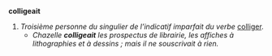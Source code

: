 == {{langue|fr}} ==
=== {{S|verbe|fr|flexion}} ===
{{fr-verbe-flexion|colliger|ind.i.3s=oui}}
'''colligeait''' {{pron|kɔ.li.ʒɛ|fr}}
# ''Troisième personne du singulier de l’indicatif imparfait du verbe'' [[colliger]].
#* ''Chazelle '''colligeait''' les prospectus de librairie, les affiches à lithographies et à dessins ; mais il ne souscrivait à rien.'' {{source|Honoré de Balzac, ''Les Employés'', édition définitive}}
